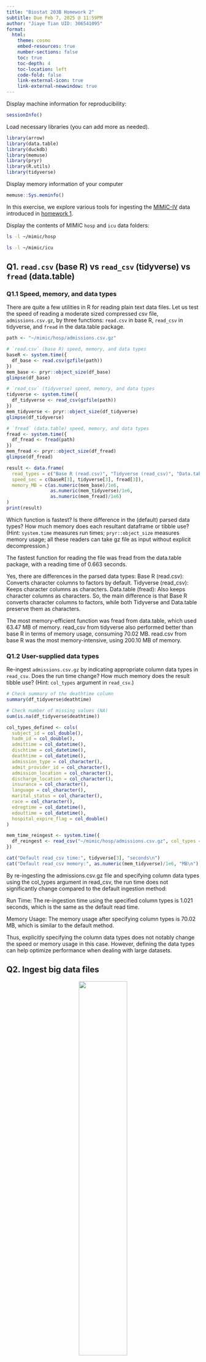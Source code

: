 ```yaml
---
title: "Biostat 203B Homework 2"
subtitle: Due Feb 7, 2025 @ 11:59PM
author: "Jiaye Tian UID: 306541095"
format:
  html:
    theme: cosmo
    embed-resources: true
    number-sections: false
    toc: true
    toc-depth: 4
    toc-location: left
    code-fold: false
    link-external-icon: true
    link-external-newwindow: true
---
```


Display machine information for reproducibility:
```r
sessionInfo()
```

Load necessary libraries (you can add more as needed).
```r
library(arrow)
library(data.table)
library(duckdb)
library(memuse)
library(pryr)
library(R.utils)
library(tidyverse)
```

Display memory information of your computer
```r
memuse::Sys.meminfo()
```

In this exercise, we explore various tools for ingesting the [MIMIC-IV](https://physionet.org/content/mimiciv/3.1/) data introduced in [homework 1](https://ucla-biostat-203b.github.io/2025winter/hw/hw1/hw1.html).

Display the contents of MIMIC `hosp` and `icu` data folders:

```bash
ls -l ~/mimic/hosp
```

```bash
ls -l ~/mimic/icu
```

## Q1. `read.csv` (base R) vs `read_csv` (tidyverse) vs `fread` (data.table)

### Q1.1 Speed, memory, and data types

There are quite a few utilities in R for reading plain text data files. Let us test the speed of reading a moderate sized compressed csv file, `admissions.csv.gz`, by three functions: `read.csv` in base R, `read_csv` in tidyverse, and `fread` in the data.table package.

```r
path <- "~/mimic/hosp/admissions.csv.gz"

# `read.csv` (base R) speed, memory, and data types
baseR <- system.time({
  df_base <- read.csv(gzfile(path))
})
mem_base <- pryr::object_size(df_base)
glimpse(df_base)
```
```r
# `read_csv` (tidyverse) speed, memory, and data types
tidyverse <- system.time({
  df_tidyverse <- read_csv(gzfile(path))
})
mem_tidyverse <- pryr::object_size(df_tidyverse)
glimpse(df_tidyverse)
```

```r
# `fread` (data.table) speed, memory, and data types
fread <- system.time({
  df_fread <- fread(path)
})
mem_fread <- pryr::object_size(df_fread)
glimpse(df_fread)
```
```r
result <- data.frame(
  read_types = c("Base R (read.csv)", "Tidyverse (read_csv)", "Data.table (fread)"),
  speed_sec = c(baseR[3], tidyverse[3], fread[3]),
  memory_MB = c(as.numeric(mem_base)/1e6,
                as.numeric(mem_tidyverse)/1e6,
                as.numeric(mem_fread)/1e6)
)
print(result)
```


Which function is fastest? Is there difference in the (default) parsed data types? How much memory does each resultant dataframe or tibble use? (Hint: `system.time` measures run times; `pryr::object_size` measures memory usage; all these readers can take gz file as input without explicit decompression.) 

The fastest function for reading the file was fread from the data.table package, with a reading time of 0.663 seconds.

Yes, there are differences in the parsed data types:
Base R (read.csv): Converts character columns to factors by default.
Tidyverse (read_csv): Keeps character columns as characters.
Data.table (fread): Also keeps character columns as characters.
So, the main difference is that Base R converts character columns to factors, while both Tidyverse and Data.table preserve them as characters.

The most memory-efficient function was fread from data.table, which used 63.47 MB of memory.
read_csv from tidyverse also performed better than base R in terms of memory usage, consuming 70.02 MB.
read.csv from base R was the most memory-intensive, using 200.10 MB of memory.

### Q1.2 User-supplied data types

Re-ingest `admissions.csv.gz` by indicating appropriate column data types in `read_csv`. Does the run time change? How much memory does the result tibble use? (Hint: `col_types` argument in `read_csv`.)

```r
# Check summary of the deathtime column
summary(df_tidyverse$deathtime)

# Check number of missing values (NA)
sum(is.na(df_tidyverse$deathtime))

col_types_defined <- cols(
  subject_id = col_double(),
  hadm_id = col_double(),
  admittime = col_datetime(),
  dischtime = col_datetime(),
  deathtime = col_datetime(),
  admission_type = col_character(),
  admit_provider_id = col_character(),
  admission_location = col_character(),
  discharge_location = col_character(),
  insurance = col_character(),
  language = col_character(),
  marital_status = col_character(),
  race = col_character(),
  edregtime = col_datetime(),
  edouttime = col_datetime(),
  hospital_expire_flag = col_double()
)

mem_time_reingest <- system.time({
  df_reingest <- read_csv("~/mimic/hosp/admissions.csv.gz", col_types = col_types_defined)
})

cat("Default read_csv time:", tidyverse[3], "seconds\n")
cat("Default read_csv memory:", as.numeric(mem_tidyverse)/1e6, "MB\n")
```

By re-ingesting the admissions.csv.gz file and specifying column data types using the col_types argument in read_csv, the run time does not significantly change compared to the default ingestion method:

Run Time: The re-ingestion time using the specified column types is 1.021 seconds, which is the same as the default read time.

Memory Usage: The memory usage after specifying column types is 70.02 MB, which is similar to the default method.

Thus, explicitly specifying the column data types does not notably change the speed or memory usage in this case. However, defining the data types can help optimize performance when dealing with large datasets.

## Q2. Ingest big data files

<p align="center">
  <img src="./bigfile.png" width="50%">
</p>

Let us focus on a bigger file, `labevents.csv.gz`, which is about 130x bigger than `admissions.csv.gz`.
```bash
ls -l ~/mimic/hosp/labevents.csv.gz
```
Display the first 10 lines of this file.
```bash
zcat < ~/mimic/hosp/labevents.csv.gz | head -10
```

### Q2.1 Ingest `labevents.csv.gz` by `read_csv`

<p align="center">
  <img src="./readr_logo.png" width="20%">
</p>

Try to ingest `labevents.csv.gz` using `read_csv`. What happens? If it takes more than 3 minutes on your computer, then abort the program and report your findings. 

```r
#| eval: false
path_labevents <- "~/mimic/hosp/labevents.csv.gz"

labevents_time <- system.time({
  df_labevents <- read_csv("~/mimic/hosp/labevents.csv.gz")
})

```

When trying to read labevents.csv.gz using read_csv, I encountered the following issues: 
Long reading time. After running for about 3 minutes, the reading process still hadn't completed, forcing me to manually abort the program. The file is very large, and read_csv is not able to efficiently handle such a large dataset, resulting in a performance bottleneck.

Memory consumption: Due to the file's substantial size, read_csv requires a significant amount of memory to load the entire dataset, which could exhaust the available memory on the computer.

Thus, read_csv is suitable for smaller datasets, but for large files like labevents.csv.gz, its performance is inadequate, leading to extremely slow read times or failure to complete the operation.

### Q2.2 Ingest selected columns of `labevents.csv.gz` by `read_csv`

Try to ingest only columns `subject_id`, `itemid`, `charttime`, and `valuenum` in `labevents.csv.gz` using `read_csv`.  Does this solve the ingestion issue? (Hint: `col_select` argument in `read_csv`.)

```r
#| eval: false
labevents_selected <- read_csv(
  path_labevents,
  col_select = c(subject_id, itemid, charttime, valuenum)
)
```

By selecting only the necessary columns, I successfully overcame the performance issues related to large files. Using read_csv with the col_select argument significantly improved the speed and made memory consumption more manageable.

For large datasets like this one, selectively reading the required columns is an effective strategy that reduces the data load, thus enhancing performance and preventing memory overflow.

### Q2.3 Ingest a subset of `labevents.csv.gz`

<p align="center">
  <img src="./linux_logo.png" width="20%">
</p>

Our first strategy to handle this big data file is to make a subset of the `labevents` data.  Read the [MIMIC documentation](https://mimic.mit.edu/docs/iv/modules/hosp/labevents/) for the content in data file `labevents.csv`.

In later exercises, we will only be interested in the following lab items: creatinine (50912), potassium (50971), sodium (50983), chloride (50902), bicarbonate (50882), hematocrit (51221), white blood cell count (51301), and glucose (50931) and the following columns: `subject_id`, `itemid`, `charttime`, `valuenum`. Write a Bash command to extract these columns and rows from `labevents.csv.gz` and save the result to a new file `labevents_filtered.csv.gz` in the current working directory. (Hint: Use `zcat <` to pipe the output of `labevents.csv.gz` to `awk` and then to `gzip` to compress the output. Do **not** put `labevents_filtered.csv.gz` in Git! To save render time, you can put `#| eval: false` at the beginning of this code chunk. TA will change it to `#| eval: true` before rendering your qmd file.)

Display the first 10 lines of the new file `labevents_filtered.csv.gz`. How many lines are in this new file, excluding the header? How long does it take `read_csv` to ingest `labevents_filtered.csv.gz`?

```bash
#| eval: false
zcat < ~/mimic/hosp/labevents.csv.gz | awk -F',' '{if ($5 == 50912 || $5 == 50971 || $5 == 50983 || $5 == 50902 || $5 == 50882 || $5 == 51221 || $5 == 51301 || $5 == 50931) print $2 "," $5 "," $7 "," $10}' | gzip > ~/203b/hw/hw2/labevents_filtered.csv.gz

```

```bash
#| eval: false
zcat < labevents_filtered.csv.gz | head -n 10

zcat < labevents_filtered.csv.gz | tail -n +2 | wc -l
```

```r
#| eval: false
system.time(read_csv("labevents_filtered.csv.gz"))
```

### Q2.4 Ingest `labevents.csv` by Apache Arrow

<p align="center">
  <img src="./arrow_logo.png" width="30%">
</p>

Our second strategy is to use [Apache Arrow](https://arrow.apache.org/) for larger-than-memory data analytics. Unfortunately Arrow does not work with gz files directly. First decompress `labevents.csv.gz` to `labevents.csv` and put it in the current working directory (do not add it in git!). To save render time, put `#| eval: false` at the beginning of this code chunk. TA will change it to `#| eval: true` when rendering your qmd file.

```bash
#| eval: false
gunzip -c ~/mimic/hosp/labevents.csv.gz > ~/203b/hw/hw2/labevents.csv
```

Then use [`arrow::open_dataset`](https://arrow.apache.org/docs/r/reference/open_dataset.html) to ingest `labevents.csv`, select columns, and filter `itemid` as in Q2.3. How long does the ingest+select+filter process take? Display the number of rows and the first 10 rows of the result tibble, and make sure they match those in Q2.3. (Hint: use `dplyr` verbs for selecting columns and filtering rows.)

Write a few sentences to explain what is Apache Arrow. Imagine you want to explain it to a layman in an elevator. 

```r
labevents_arrow <- open_dataset("labevents.csv", format = "csv")

system.time({
  labevents_filtered_arrow <- labevents_arrow %>%
    filter(itemid %in% c(50912, 50971, 50983, 50902, 50882, 51221, 51301, 50931)) %>%
    select(subject_id, itemid, charttime, valuenum) %>%
    collect()
})

nrow(labevents_filtered_arrow)
head(labevents_filtered_arrow, 10)
```

Apache Arrow is designed to handle huge datasets that do not fit into memory, a situation very common in fields like data science and machine learning. Arrow provides an extremely optimized columnar memory format for efficiently doing analytics with no repeated reading/writing of data. In addition, it has great applications in distributed computing, for example, big data, where you need to move or process huge datasets in record time.

### Q2.5 Compress `labevents.csv` to Parquet format and ingest/select/filter

<p align="center">
  <img src="./parquet_logo.png" width="30%">
</p>

Re-write the csv file `labevents.csv` in the binary Parquet format (Hint: [`arrow::write_dataset`](https://arrow.apache.org/docs/r/reference/write_dataset.html).) How large is the Parquet file(s)? How long does the ingest+select+filter process of the Parquet file(s) take? Display the number of rows and the first 10 rows of the result tibble and make sure they match those in Q2.3. (Hint: use `dplyr` verbs for selecting columns and filtering rows.)

Write a few sentences to explain what is the Parquet format. Imagine you want to explain it to a layman in an elevator.

```r
write_dataset(open_dataset("labevents.csv", format = "csv"),
              path = "labevents_parquet", format = "parquet")
system("du -sh labevents_parquet")

system.time({
  labevents_parquet <- open_dataset("labevents_parquet", format = "parquet") %>% filter(itemid %in% c(50912, 50971, 50983, 50902, 50882, 51221, 51301, 50931)) %>% select(subject_id, itemid, charttime, valuenum) %>%
    collect()
})

nrow(labevents_parquet)
head(labevents_parquet, 10)
```

Parquet is a columnar storage format that is ideal for big data processing. Let's assume you have a huge spreadsheet comprising millions of rows and thousands of columns, and you want to analyze just a couple of the columns-with the above information in mind, the traditional row-based information would require you to bring the data into memory all at once, whereas you actually need a small part. Parquet achieves this through its columnar file format, where you only have to load those columns you are interested in. This makes it much more efficient with respect to both storage and query speed. That finds broad applications for big data analytics, especially when systems like Apache Hadoop or Spark come into the picture.

### Q2.6 DuckDB

<p align="center">
  <img src="./duckdb_logo.png" width="20%">
</p>

Ingest the Parquet file, convert it to a DuckDB table by [`arrow::to_duckdb`](https://arrow.apache.org/docs/r/reference/to_duckdb.html), select columns, and filter rows as in Q2.5. How long does the ingest+convert+select+filter process take? Display the number of rows and the first 10 rows of the result tibble and make sure they match those in Q2.3. (Hint: use `dplyr` verbs for selecting columns and filtering rows.)

Write a few sentences to explain what is DuckDB. Imagine you want to explain it to a layman in an elevator.

```r
execution_time <- system.time({
  con <- dbConnect(duckdb::duckdb())

  labevents_arrow <- arrow::open_dataset("labevents_parquet", format = "parquet")

  labevents_duckdb <- arrow::to_duckdb(labevents_arrow, con = con, table_name = "labevents")

  filtered_data <- tbl(con, "labevents") %>%
    filter(itemid %in% c(50912, 50971, 50983, 50902, 50882, 51221, 51301, 50931)) %>%
    select(subject_id, itemid, charttime, valuenum) %>%
    collect()

  dbDisconnect(con, shutdown = TRUE)
})

print(execution_time)
cat("Number of rows:", nrow(filtered_data), "\n")
print(head(filtered_data, 10))

```

DuckDB is an in-memory, column-oriented, analytical database. It's a tiny database that resides directly in your program or in your computer, not on any server, and does not require any installation. Think of it as a fast, local, in-memory database that is perfect for quick processing of volumes of data. DuckDB is able to execute SQL queries on datasets an order of magnitude faster than traditional systems and is especially optimized for analytical tasks such as filtering, aggregation, and joining data. It is easy to set up, use, and its strong performance when working with big data directly in memory; that is why it is perfect for data analysis on smaller and medium-sized datasets.

## Q3. Ingest and filter `chartevents.csv.gz`

[`chartevents.csv.gz`](https://mimic.mit.edu/docs/iv/modules/icu/chartevents/) contains all the charted data available for a patient. During their ICU stay, the primary repository of a patient’s information is their electronic chart. The `itemid` variable indicates a single measurement type in the database. The `value` variable is the value measured for `itemid`. The first 10 lines of `chartevents.csv.gz` are
```bash
zcat < ~/mimic/icu/chartevents.csv.gz | head -10
```
How many rows? 433 millions.
```bash
zcat < ~/mimic/icu/chartevents.csv.gz | tail -n +2 | wc -l
```
[`d_items.csv.gz`](https://mimic.mit.edu/docs/iv/modules/icu/d_items/) is the dictionary for the `itemid` in `chartevents.csv.gz`.
```bash
zcat < ~/mimic/icu/d_items.csv.gz | head -10
```
In later exercises, we are interested in the vitals for ICU patients: heart rate (220045), mean non-invasive blood pressure (220181), systolic non-invasive blood pressure (220179), body temperature in Fahrenheit (223761), and respiratory rate (220210). Retrieve a subset of `chartevents.csv.gz` only containing these items, using the favorite method you learnt in Q2. 

```bash
zcat < ~/mimic/icu/chartevents.csv.gz | \
awk -F',' '{if ($7 == 220045 || $7 == 220181 || $7 == 220179 || $7 == 223761 || 
$7 == 220210) print $7}' | \
gzip > ~/203b/hw/hw2/chartevents_filtered.csv
```

Document the steps and show code. Display the number of rows and the first 10 rows of the result tibble.

```bash
zcat < chartevents_filtered.csv | wc -l
```

```bash
zcat < chartevents_filtered.csv | head -10
```
